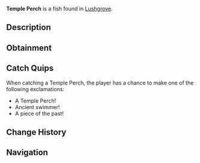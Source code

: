 {{FishInfobox
|image          = Temple Perch.png
|rarity         = Rare
|sea            = Second Sea
|location       = [[Lushgrove]]
|sublocation    = 
|sources        = Fishing Rod
|radar_location = 
|prog_speed     = -5
|xp             = 210
|weather        = Clear
|time           = Day
|season         = Summer
|bait           = Magnet
|base_weight    = 420
|base_value     = 420
|weight_range   = 260
|base_chance    = 39
|base_resil     = 35
}}
'''Temple Perch''' is a {{Rarity|Rare}} fish found in [[Lushgrove]].

== Description ==
{{Description|A brown fish with light blue fins and accents, resting like a relic in ancient waters.|Bestiary Entry}}

== Obtainment ==
{{Description|It lingers where the sun blesses the warm stillness.|Bestiary Hint}}
{{Fish Availability|
Lushgrove
|top_rods      = 
Steady Rod\237751.57\100323.83;
Frostfire Rod\228568.03\96448.66;
Krampus's Rod\191815.26\82499.01;
Magma Rod\190304.7\80338.54;
North-Star Rod\165721.6\91376.37;
Resourceful Rod\132575.38\93466.32;
Nocturnal Rod\39253.93\90060.05;
Free Spirit Rod\144999.94\82870.63;
Astralhook Rod\129640.61\86265.61;
Trident Rod\118693.07\50482.69;
Blazebringer Rod\110257.57\69592.58;
Verdant Shear Rod\102561.06\65031.8;
No-Life Rod\79884.22\42170.26;
Ethereal Prism Rod\69928.12\42753.84;
Seraphic Rod\69387.66\42417.67;
Challenger's Rod\66198.15\39884.61;
Rod Of The Forgotten Fang\65163.05\40311.55;
Depthseeker Rod\64797.95\38748.6;
Rod Of The Exalted One\63948.83\40426.67;
Rod Of The Depths\62420.01\39690.96;
Avalanche Rod\61998.25\38512.63;
Volcanic Rod\61711.26\38838.02;
Zeus Rod\61441.19\38705.73
|recommended   = Free Spirit Rod
}}

== Catch Quips ==
When catching a Temple Perch, the player has a chance to make one of the following exclamations:
* A Temple Perch!
* Ancient swimmer!
* A piece of the past!

== Change History ==
{{Change History|{{subst:Current Version}}}}

== Navigation ==
{{Fish Navbox|Lushgrove}}